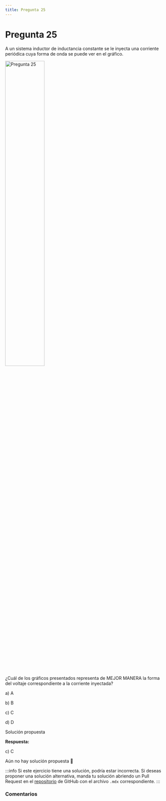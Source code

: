 ```yaml
---
title: Pregunta 25
---
```



# Pregunta 25

<div className="exercise">
A un sistema inductor de inductancia constante se le inyecta una corriente periódica cuya forma de onda se puede ver en el gráfico.

<Image
  src="science/electromagnetism/exercises/2024-2/p25/image.png"
  alt="Pregunta 25"
  width="50%"
/>

¿Cuál de los gráficos presentados representa de MEJOR MANERA la forma del voltaje correspondiente a la corriente inyectada?

a) A

b) B

c) C

d) D

</div>

<MDXDetails>
<summary>Solución propuesta</summary>

<div className="exercise">

**Respuesta:**

c) C

Aún no hay solución propuesta 🥲
</div>

:::info
Si este ejercicio tiene una solución, podría estar incorrecta. Si deseas proponer una solución alternativa, manda tu solución abriendo
un Pull Request en el [repositorio](https://github.com/crow-rojas/apuntes-fundamentals/pulls) de GitHub con el archivo
`.mdx` correspondiente.
:::

</MDXDetails>

### Comentarios

<Disqus
  url="https://crow-rojas.github.io/apuntes-fundamentals/docs/science/electromagnetism/exercises/2024-2/p25"
  identifier="docs/science/electromagnetism/exercises/2024-2/p25"
  title="2024-2 Electricidad y Magnetismo - Pregunta 25"
/>
